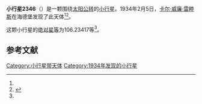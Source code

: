 {{Infobox planet
| bgcolour = #FFFFC0
| name = 2346 Lilio
| symbol = 
| image = 
| caption = 
| discovery = yes
| discovery_ref = 
| discoverer = [[卡尔·威廉·雷睦斯|卡尔·威廉·雷睦斯]]
| discovery_site = [[海德堡|海德堡]] 
| discovered = 1934年2月5日
| designations = yes
| mp_name = 
| named_after = 
| alt_names = 1934 CB/ 1929 WV / 1929 XO / 1932 NE / 1951 YA2 / 1957 HW / 1958 TU / 1969 UM / 1978 EH4 / 1980 XP
| mp_category = [[主带小行星|主带小行星]]
| orbit_ref = <ref name="a">[http://ssd.jpl.nasa.gov/sbdb.cgi?sstr=2346 2346 Lilio] {{Wayback|url=http://ssd.jpl.nasa.gov/sbdb.cgi?sstr=2346 |date=20201129091752 }}，小行星數據庫瀏覽器（JPL Small-Body Database Browser）－[[美国国家航空航天局|美国国家航空航天局]]喷气推进实验室</ref>
| epoch = 2456400.5 (2013年4月18日更新)
| aphelion = {{convert|2.7389663|AU|km|3|abbr=on|lk=out}}
| perihelion = {{convert|2.0033143|AU|km|3|abbr=on}}
| semimajor = {{convert|2.3711403|AU|km|3|abbr=on}}
| eccentricity = 0.1551262
| period = 1333.626731 [[日|日]]<br />3.65[[儒略年|儒略年]]
| avg_speed = 
| inclination = 5.92887
| asc_node = 244.76703
| mean_anomaly = 
| arg_peri = 106.23417
| satellites = 
| physical_characteristics = yes
| dimensions = 
| mass = 
| density = 
| surface_grav = 
| escape_velocity = 
| sidereal_day = 
| axial_tilt = 
| pole_ecliptic_lat = 
| pole_ecliptic_lon = 
| albedo = 
| temperatures= 
| temp_name1 = 
| mean_temp_1 = 
| max_temp_1 = 
| temp_name2 = 
| max_temp_2 = 
| spectral_type = 
| abs_magnitude = 106.23417
}}

'''小行星2346'''（{{lang-en|2346 Lilio}}）是一颗围绕[[太阳|太阳]][[公转|公转]]的[[小行星|小行星]]。1934年2月5日，[[卡尔·威廉·雷睦斯|卡尔·威廉·雷睦斯]]在海德堡发现了此天体<ref name="a" /><ref>{{cite news|title=小行星列表|url=http://cfa-www.harvard.edu/iau/lists/NumberedMPs.txt|accessdate=2013-07-08|newspaper=哈佛大学|archive-date=2008-05-17|archive-url=https://web.archive.org/web/20080517010638/http://cfa-www.harvard.edu/iau/lists/NumberedMPs.txt|dead-url=no}}</ref>。

这颗小行星的[[绝对星等|绝对星等]]为106.23417等<ref name="a" />。

==参考文献==
{{reflist}}
{{Minor Planet Number|[[小行星2345|小行星2345]]|[[小行星2347|小行星2347]]}}

{{小天体}}

[[Category:小行星带天体|Category:小行星带天体]]
[[Category:1934年发现的小行星|Category:1934年发现的小行星]]

{{asteroid-stub}}